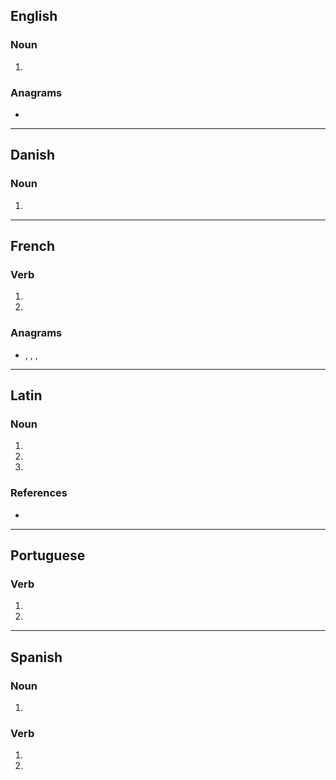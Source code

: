 {{also|murés|mûres|Mureș}}
==English==

===Noun===
{{head|en|noun form}}

# {{plural of|mure|lang=en}}

===Anagrams===
* {{anagrams|en|a=emrsu|Esrum|Remus|Sumer|merus|murse|muser|resum|semur|serum}}

----

==Danish==

===Noun===
{{head|da|noun form|g=c}}

# {{inflection of|da|mur||indef|gen|p}}

----

==French==

===Verb===
{{head|fr|verb form}}

# {{inflection of|murer||2|s|pres|indc|lang=fr}}
# {{inflection of|murer||2|s|pres|subj|lang=fr}}

===Anagrams===
* {{l|fr|meurs}}, {{l|fr|muser}}, {{l|fr|sérum}}, {{l|fr|Sumer}}

----

==Latin==

===Noun===
{{la-noun-form|mūrēs}}

# {{inflection of|mūs||nom|p|lang=la}}
# {{inflection of|mūs||acc|p|lang=la}}
# {{inflection of|mūs||voc|p|lang=la}}

===References===
* {{R:du Cange}}

----

==Portuguese==

===Verb===
{{head|pt|verb form}}

# {{pt-verb form of|murar|ar|imperative|negative|singular|second}}
# {{pt-verb form of|murar|ar|subjunctive|present|singular|second}}

----

==Spanish==

===Noun===
{{head|es|noun form|g=m-p}}

# {{plural of|mur|lang=es}}

===Verb===
{{head|es|verb form}}

# {{es-verb form of|ending=ar|mood=imperative|sense=negative|pers=2|formal=no|number=singular|murar}}
# {{es-verb form of|ending=ar|mood=subjunctive|tense=present|pers=2|formal=no|number=singular|murar}}